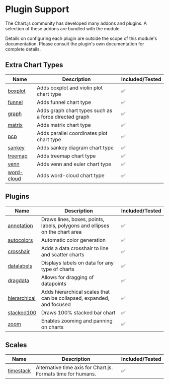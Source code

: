 
# Plugin Support
The Chart.js community has developed many addons and plugins. A selection of these addons are bundled with the module.

Details on configuring each plugin are outside the scope of this module's documentation. Please consult the plugin's own documentation for complete details.



## Extra Chart Types

| Name                                                               | Description                                             | Included/Tested |
|--------------------------------------------------------------------|---------------------------------------------------------|-----------------|
| [boxplot](https://github.com/sgratzl/chartjs-chart-boxplot)        | Adds boxplot and violin plot chart type                 | ✅               |
| [funnel](https://github.com/sgratzl/chartjs-chart-funnel)          | Adds funnel chart type                                  | ✅               |
| [graph](https://github.com/sgratzl/chartjs-chart-graph)            | Adds graph chart types such as a force directed graph   | ✅               |
| [matrix](https://github.com/kurkle/chartjs-chart-matrix)           | Adds matrix chart type                                  | ✅               |
| [pcp](https://github.com/sgratzl/chartjs-chart-pcp)                | Adds parallel coordinates plot chart type               | ✅               |
| [sankey](https://github.com/kurkle/chartjs-chart-sankey)           | Adds sankey diagram chart type                          | ✅               |
| [treemap](https://github.com/kurkle/chartjs-chart-treemap)         | Adds treemap chart type                                 | ✅               |
| [venn](https://github.com/upsetjs/chartjs-chart-venn)              | Adds venn and euler chart type                          | ✅               |
| [word-cloud](https://github.com/sgratzl/chartjs-chart-wordcloud)   | Adds word-cloud chart type                              | ✅               |

## Plugins

| Name                                                                    | Description                                                                 | Included/Tested |
|-------------------------------------------------------------------------|-----------------------------------------------------------------------------|-----------------|
| [annotation](https://github.com/chartjs/chartjs-plugin-annotation)      | Draws lines, boxes, points, labels, polygons and ellipses on the chart area | ✅               |
| [autocolors](https://github.com/kurkle/chartjs-plugin-autocolors)       | Automatic color generation                                                  | ✅               |
| [crosshair](https://github.com/abelheinsbroek/chartjs-plugin-crosshair) | Adds a data crosshair to line and scatter charts                            | ✅               |
| [datalabels](https://github.com/chartjs/chartjs-plugin-datalabels)      | Displays labels on data for any type of charts                              | ✅               |
| [dragdata](https://github.com/artus9033/chartjs-plugin-dragdata)        | Allows for dragging of datapoints                                           | ✅               |
| [hierarchical](https://github.com/sgratzl/chartjs-plugin-hierarchical)  | Adds hierarchical scales that can be collapsed, expanded, and focused       | ✅               |
| [stacked100](https://github.com/y-takey/chartjs-plugin-stacked100)      | Draws 100% stacked bar chart                                                | ✅               |
| [zoom](https://github.com/chartjs/chartjs-plugin-zoom)                  | Enables zooming and panning on charts                                       | ✅               |


## Scales

| Name                                                          | Description                                                  | Included/Tested |
|---------------------------------------------------------------|--------------------------------------------------------------|-----------------|
| [timestack](https://github.com/jkmnt/chartjs-scale-timestack) | Alternative time axis for Chart.js. Formats time for humans. | ✅               |